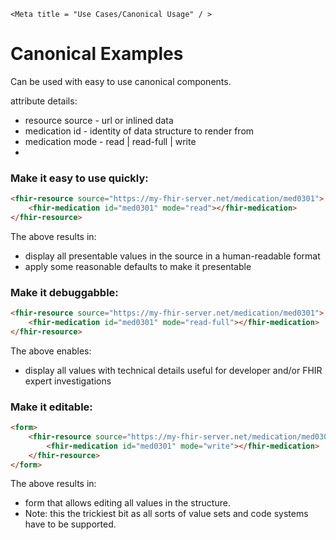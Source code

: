     <Meta title = "Use Cases/Canonical Usage" / >

Canonical Examples
==================

Can be used with easy to use canonical components.

attribute details:
* resource source - url or inlined data
* medication id - identity of data structure to render from
* medication mode - read | read-full | write
*

### Make it easy to use quickly:
```html
<fhir-resource source="https://my-fhir-server.net/medication/med0301">
    <fhir-medication id="med0301" mode="read"></fhir-medication>
</fhir-resource>
```

The above results in:
* display all presentable values in the source in a human-readable format
* apply some reasonable defaults to make it presentable

### Make it debuggabble:
```html
<fhir-resource source="https://my-fhir-server.net/medication/med0301">
    <fhir-medication id="med0301" mode="read-full"></fhir-medication>
</fhir-resource>
```

The above enables:
* display all values with technical details useful for developer and/or FHIR expert investigations

### Make it editable:
```html
<form>
    <fhir-resource source="https://my-fhir-server.net/medication/med0301">
        <fhir-medication id="med0301" mode="write"></fhir-medication>
    </fhir-resource>
</form>
```
The above results in:
* form that allows editing all values in the structure.
* Note: this the trickiest bit as all sorts of value sets and code systems have to be supported.
